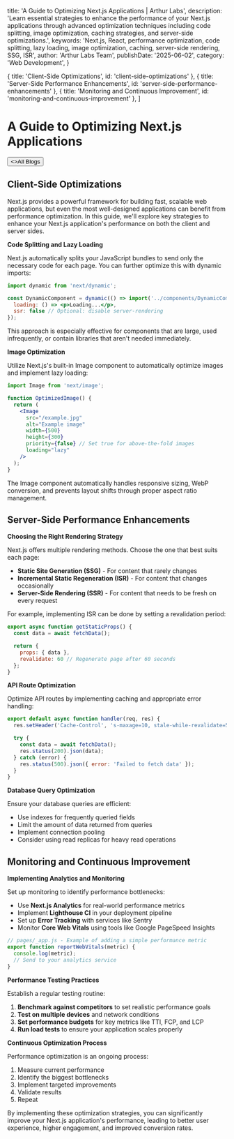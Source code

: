 
  title: 'A Guide to Optimizing Next.js Applications | Arthur Labs',
  description: 'Learn essential strategies to enhance the performance of your Next.js applications through advanced optimization techniques including code splitting, image optimization, caching strategies, and server-side optimizations.',
  keywords: 'Next.js, React, performance optimization, code splitting, lazy loading, image optimization, caching, server-side rendering, SSG, ISR',
  author: 'Arthur Labs Team',
  publishDate: '2025-06-02',
  category: 'Web Development',
}

  { title: 'Client-Side Optimizations', id: 'client-side-optimizations' },
  { title: 'Server-Side Performance Enhancements', id: 'server-side-performance-enhancements' },
  { title: 'Monitoring and Continuous Improvement', id: 'monitoring-and-continuous-improvement' },
]

<HeroPattern />

# A Guide to Optimizing Next.js Applications


<div className="not-prose mt-6 mb-16 flex gap-3">
  <Button href="/blogs" arrow="left">
    <>All Blogs</>
  </Button>
</div>

<h2 id="client-side-optimizations">Client-Side Optimizations</h2>

Next.js provides a powerful framework for building fast, scalable web applications, but even the most well-designed applications can benefit from performance optimization. In this guide, we'll explore key strategies to enhance your Next.js application's performance on both the client and server sides.

**Code Splitting and Lazy Loading**

Next.js automatically splits your JavaScript bundles to send only the necessary code for each page. You can further optimize this with dynamic imports:

```jsx
import dynamic from 'next/dynamic';

const DynamicComponent = dynamic(() => import('../components/DynamicComponent'), {
  loading: () => <p>Loading...</p>,
  ssr: false // Optional: disable server-rendering
});
```

This approach is especially effective for components that are large, used infrequently, or contain libraries that aren't needed immediately.

**Image Optimization**

Utilize Next.js's built-in Image component to automatically optimize images and implement lazy loading:

```jsx
import Image from 'next/image';

function OptimizedImage() {
  return (
    <Image
      src="/example.jpg"
      alt="Example image"
      width={500}
      height={300}
      priority={false} // Set true for above-the-fold images
      loading="lazy"
    />
  );
}
```

The Image component automatically handles responsive sizing, WebP conversion, and prevents layout shifts through proper aspect ratio management.

<h2 id="server-side-performance-enhancements">Server-Side Performance Enhancements</h2>

**Choosing the Right Rendering Strategy**

Next.js offers multiple rendering methods. Choose the one that best suits each page:

- **Static Site Generation (SSG)** - For content that rarely changes
- **Incremental Static Regeneration (ISR)** - For content that changes occasionally
- **Server-Side Rendering (SSR)** - For content that needs to be fresh on every request

For example, implementing ISR can be done by setting a revalidation period:

```jsx
export async function getStaticProps() {
  const data = await fetchData();

  return {
    props: { data },
    revalidate: 60 // Regenerate page after 60 seconds
  };
}
```

**API Route Optimization**

Optimize API routes by implementing caching and appropriate error handling:

```jsx
export default async function handler(req, res) {
  res.setHeader('Cache-Control', 's-maxage=10, stale-while-revalidate=59');

  try {
    const data = await fetchData();
    res.status(200).json(data);
  } catch (error) {
    res.status(500).json({ error: 'Failed to fetch data' });
  }
}
```

**Database Query Optimization**

Ensure your database queries are efficient:

- Use indexes for frequently queried fields
- Limit the amount of data returned from queries
- Implement connection pooling
- Consider using read replicas for heavy read operations

<h2 id="monitoring-and-continuous-improvement">Monitoring and Continuous Improvement</h2>

**Implementing Analytics and Monitoring**

Set up monitoring to identify performance bottlenecks:

- Use **Next.js Analytics** for real-world performance metrics
- Implement **Lighthouse CI** in your deployment pipeline
- Set up **Error Tracking** with services like Sentry
- Monitor **Core Web Vitals** using tools like Google PageSpeed Insights

```jsx
// pages/_app.js - Example of adding a simple performance metric
export function reportWebVitals(metric) {
  console.log(metric);
  // Send to your analytics service
}
```

**Performance Testing Practices**

Establish a regular testing routine:

1. **Benchmark against competitors** to set realistic performance goals
2. **Test on multiple devices** and network conditions
3. **Set performance budgets** for key metrics like TTI, FCP, and LCP
4. **Run load tests** to ensure your application scales properly

**Continuous Optimization Process**

Performance optimization is an ongoing process:

1. Measure current performance
2. Identify the biggest bottlenecks
3. Implement targeted improvements
4. Validate results
5. Repeat

By implementing these optimization strategies, you can significantly improve your Next.js application's performance, leading to better user experience, higher engagement, and improved conversion rates.

<div className="mt-16">
  <Socials />
</div>
